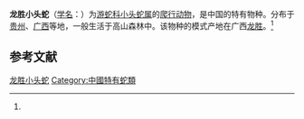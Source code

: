 {{Speciesbox
| name = 龙胜小头蛇
| status = 
| status_system = 
| image = 
| genus = Oligodon
| species = lungshenensis
| authority = (Cheng et Huang, 1978)<ref name='id4657'>{{cite web| url =http://www.bioinfo.cn/db05/BjdwSpecies.php?action=view&id=4657| title =龙胜小头蛇| work =《中国动物物种编目数据库》| publisher =中国科学院微生物研究所| author =中国科学院动物研究所| accessdate =2009-04-11| deadurl =yes| archiveurl =https://web.archive.org/web/20160305002546/http://www.bioinfo.cn/db05/BjdwSpecies.php?action=view&id=4657| archivedate =2016-03-05}}</ref>
}}

'''龙胜小头蛇'''（[[学名|学名]]：{{lang|la|''Oligodon lungshenensis''}}）为[[游蛇科|游蛇科]][[小头蛇属|小头蛇属]]的[[爬行动物|爬行动物]]，是中国的特有物种。分布于[[贵州|贵州]]、[[广西|广西]]等地，一般生活于高山森林中。该物种的模式产地在广西[[龙胜|龙胜]]。<ref name='id4657'/>

== 参考文献 ==
{{reflist}}

{{Wikispecies|Oligodon lungshenensis}}
{{Taxonbar|from=Q3016750}}

[[Category:小头蛇属|龙胜小头蛇]]
[[Category:中國特有蛇類|Category:中國特有蛇類]]


{{snake-stub}}